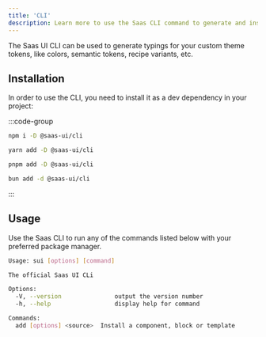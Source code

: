 ```yaml
---
title: 'CLI'
description: Learn more to use the Saas CLI command to generate and install components
---
```


The Saas UI CLI can be used to generate typings for your custom theme tokens,
like colors, semantic tokens, recipe variants, etc.

## Installation

In order to use the CLI, you need to install it as a dev dependency in your
project:

:::code-group

```bash [npm]
npm i -D @saas-ui/cli
```

```bash [yarn]
yarn add -D @saas-ui/cli
```

```bash [pnpm]
pnpm add -D @saas-ui/cli
```

```bash [bun]
bun add -d @saas-ui/cli
```

:::

## Usage

Use the Saas CLI to run any of the commands listed below with your preferred
package manager.

```bash
Usage: sui [options] [command]

The official Saas UI CLi

Options:
  -V, --version               output the version number
  -h, --help                  display help for command

Commands:
  add [options] <source>  Install a component, block or template
```
